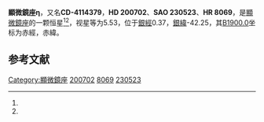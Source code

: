 {{Starbox begin
| name = 顯微鏡座η
}}
{{Starbox observe
| epoch = [[J2000.0|J2000.0]]
| constell = [[顯微鏡座|顯微鏡座]]<ref name=SIMBAD>{{cite web
 | url=http://simbad.u-strasbg.fr/simbad/sim-id?Ident=HR+8069
 | title =Pulsating variable Star
 | publisher=Centre de Données astronomiques de Strasbourg
 | work=SIMBAD
 | accessdate=2012-07-13}}</ref><ref name=DATA>{{cite web
 | url=http://vizier.u-strasbg.fr/viz-bin/VizieR-5?-out.add=.&-source=5050&-corr=PK=HR&-out.max=9999&HR=8069
 | title=VizieR Detailed Page
 | accessdate=2012-07-13
 | archive-date=2016-03-04
 | archive-url=https://web.archive.org/web/20160304214521/http://vizier.u-strasbg.fr/viz-bin/VizieR-5?-out.add=.&-source=5050&-corr=PK=HR&-out.max=9999&HR=8069
 | dead-url=no
 }}</ref>
| 星官 = 
| ra = {{RA|21|6|25.5}}<ref name=SIMBAD /><ref name=DATA />
| dec = {{DEC|-41|23|10}}<ref name=SIMBAD /><ref name=DATA />
| appmag_v = 5.53<ref name=SIMBAD /><ref name=DATA />
}}
{{Starbox character
| class = K3III<ref name=SIMBAD /><ref name=DATA />
| b-v = 1.35<ref name=SIMBAD /><ref name=DATA />
| u-b = 1.52<ref name=SIMBAD /><ref name=DATA />
| r-i = <ref name=SIMBAD /><ref name=DATA />
| variable = 
}}
{{Starbox astrometry
| radial_v = 1.52
| prop_mo_ra = 11
| parallax = 
| p_error = 
}}
{{Starbox catalog
| names =CD-4114379，[[SAO星表|SAO]] 230523，[[HD星表|HD]] 200702，[[HR星表|HR]] 8069}}
{{Starbox reference |Simbad=HR+8069}}
{{Starbox end}}

'''顯微鏡座η'''，又名'''CD-4114379'''，'''HD 200702'''、'''SAO 230523'''、'''HR 8069'''，是[[顯微鏡座|顯微鏡座]]的一颗恒星<ref name=SIMBAD /><ref name=DATA />，视星等为5.53，位于[[銀道座標系|銀經]]0.37，[[銀道座標系|銀緯]]-42.25，其[[B1900.0|B1900.0]]坐标为赤經{{RA|20|59|55.2}}，赤緯{{DEC|-41|-42.25|5}}。

== 参考文献 ==
{{reflist}}

{{star-stub}}

{{顯微鏡座恒星}}
[[Category:顯微鏡座|Category:顯微鏡座]]
[[Category:HD和HDE天體|200702]]
[[Category:HR天體|8069]]
[[Category:SAO天體|230523]]